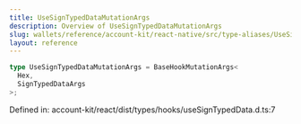 ```yaml
---
title: UseSignTypedDataMutationArgs
description: Overview of UseSignTypedDataMutationArgs
slug: wallets/reference/account-kit/react-native/src/type-aliases/UseSignTypedDataMutationArgs
layout: reference
---
```


```ts
type UseSignTypedDataMutationArgs = BaseHookMutationArgs<
  Hex,
  SignTypedDataArgs
>;
```

Defined in: account-kit/react/dist/types/hooks/useSignTypedData.d.ts:7
